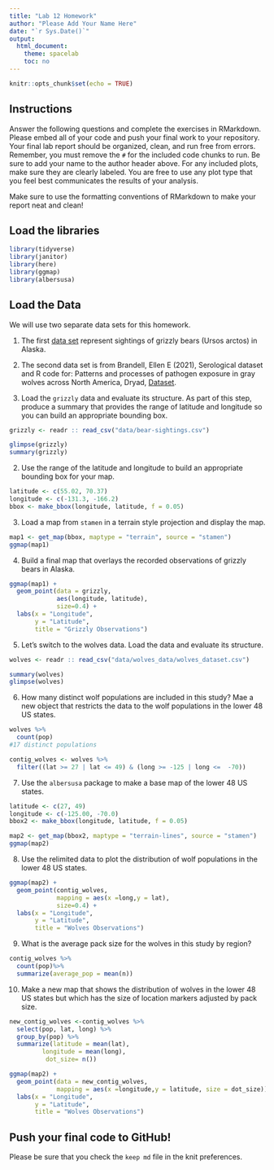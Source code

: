 ```yaml
---
title: "Lab 12 Homework"
author: "Please Add Your Name Here"
date: "`r Sys.Date()`"
output:
  html_document:
    theme: spacelab
    toc: no
---
```


```r
knitr::opts_chunk$set(echo = TRUE)
```

## Instructions
Answer the following questions and complete the exercises in RMarkdown. Please embed all of your code and push your final work to your repository. Your final lab report should be organized, clean, and run free from errors. Remember, you must remove the `#` for the included code chunks to run. Be sure to add your name to the author header above. For any included plots, make sure they are clearly labeled. You are free to use any plot type that you feel best communicates the results of your analysis.  

Make sure to use the formatting conventions of RMarkdown to make your report neat and clean!  

## Load the libraries
```r
library(tidyverse)
library(janitor)
library(here)
library(ggmap)
library(albersusa)
``` 

## Load the Data
We will use two separate data sets for this homework.  

1. The first [data set](https://rcweb.dartmouth.edu/~f002d69/workshops/index_rspatial.html) represent sightings of grizzly bears (Ursos arctos) in Alaska.  
2. The second data set is from Brandell, Ellen E (2021), Serological dataset and R code for: Patterns and processes of pathogen exposure in gray wolves across North America, Dryad, [Dataset](https://doi.org/10.5061/dryad.5hqbzkh51).  

1. Load the `grizzly` data and evaluate its structure. As part of this step, produce a summary that provides the range of latitude and longitude so you can build an appropriate bounding box.
```r
grizzly <- readr :: read_csv("data/bear-sightings.csv")
```

```r
glimpse(grizzly)
summary(grizzly)
```

2. Use the range of the latitude and longitude to build an appropriate bounding box for your map.
```r
latitude <- c(55.02, 70.37)
longitude <- c(-131.3, -166.2)
bbox <- make_bbox(longitude, latitude, f = 0.05)
```

3. Load a map from `stamen` in a terrain style projection and display the map.
```r
map1 <- get_map(bbox, maptype = "terrain", source = "stamen")
ggmap(map1)
```

4. Build a final map that overlays the recorded observations of grizzly bears in Alaska.
```r
ggmap(map1) + 
  geom_point(data = grizzly,
             aes(longitude, latitude),
             size=0.4) +
  labs(x = "Longitude",
       y = "Latitude",
       title = "Grizzly Observations")
```

5. Let's switch to the wolves data. Load the data and evaluate its structure.
```r
wolves <- readr :: read_csv("data/wolves_data/wolves_dataset.csv")
```
```r
summary(wolves)
glimpse(wolves)

```


6. How many distinct wolf populations are included in this study? Mae a new object that restricts the data to the wolf populations in the lower 48 US states.
```r
wolves %>% 
  count(pop)
#17 distinct populations
```

```r
contig_wolves <- wolves %>%
  filter((lat >= 27 | lat <= 49) & (long >= -125 | long <=  -70))
```

7. Use the `albersusa` package to make a base map of the lower 48 US states.

```r
latitude <- c(27, 49)
longitude <- c(-125.00, -70.0)
bbox2 <- make_bbox(longitude, latitude, f = 0.05)
```

```r
map2 <- get_map(bbox2, maptype = "terrain-lines", source = "stamen")
ggmap(map2)
```



8. Use the relimited data to plot the distribution of wolf populations in the lower 48 US states.
```r
ggmap(map2) + 
  geom_point(contig_wolves,
             mapping = aes(x =long,y = lat),
             size=0.4) +
  labs(x = "Longitude",
       y = "Latitude",
       title = "Wolves Observations")
```

9. What is the average pack size for the wolves in this study by region?
```r
contig_wolves %>%
  count(pop)%>%
  summarize(average_pop = mean(n))


```

10. Make a new map that shows the distribution of wolves in the lower 48 US states but which has the size of location markers adjusted by pack size.


```r
new_contig_wolves <-contig_wolves %>%
  select(pop, lat, long) %>%
  group_by(pop) %>%
  summarize(latitude = mean(lat),
         longitude = mean(long),
          dot_size= n())

```


```r

ggmap(map2) + 
  geom_point(data = new_contig_wolves,
             mapping = aes(x =longitude,y = latitude, size = dot_size))
  labs(x = "Longitude",
       y = "Latitude",
       title = "Wolves Observations")
```

## Push your final code to GitHub!
Please be sure that you check the `keep md` file in the knit preferences. 